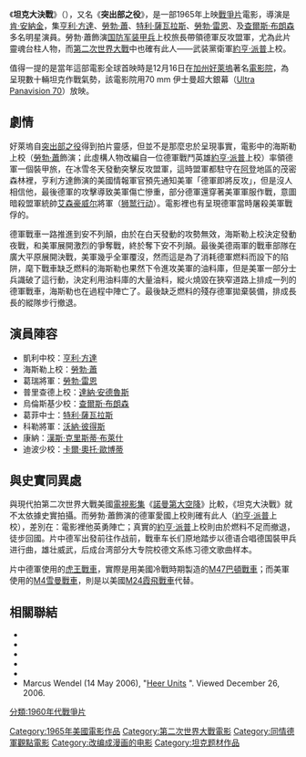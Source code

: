 {{Infobox_Film
| name = 坦克大決戰
| original_name = Battle of the Bulge
| image = 
| caption =
| imdb_id = 0058947
| producer = {{tsl|en|Sidney Harmon|西德尼·哈蒙}} <br />{{tsl|en|Milton Sperling|米爾頓·斯佩林}} <br />{{tsl|en|Philip Yordan|飛利浦·約旦}}
| director = [[肯·安納金|肯·安納金]]
| writer = {{tsl|en|Bernard Gordon|伯納德·戈登}} <br />[[約翰·梅爾森|約翰·梅爾森]] <br />{{tsl|en|Milton Sperling|米爾頓·斯佩林}} <br />{{tsl|en|Philip Yordan|飛利浦·約旦}}
| starring = [[亨利·方達|亨利·方達]]<br />[[勞勃·蕭|勞勃·蕭]]<br />[[勞勃·雷恩|勞勃·雷恩]]
| music = {{tsl|en|Benjamin Frankel|班傑明·法蘭科}}
| cinematography = {{tsl|en|Jack Hildyard|傑克·希爾德雅德}}
| distributor = [[華納兄弟影業公司|華納兄弟影業公司]]
| released = 1965年12月16日
| runtime = 167 分鐘
| language = [[英語|英語]]
| tw_name = 
| hk_name = 坦克大決戰
| cn_name = 坦克大决战
}}

《'''坦克大決戰'''》（{{lang-en|''Battle of the Bulge''}}），又名《'''突出部之役'''》，是一部1965年上映[[戰爭片|戰爭片]]電影，導演是[[肯·安納金|肯·安納金]]，集[[亨利·方達|亨利·方達]]、[[勞勃·蕭|勞勃·蕭]]、[[特利·薩瓦拉斯|特利·薩瓦拉斯]]、[[勞勃·雷恩|勞勃·雷恩]]、{{tsl|en|Dana Andrews|達納·安德魯斯}}及[[查爾斯·布朗森|查爾斯·布朗森]]多名明星演員。勞勃·蕭飾演[[德国国防军|国防军]][[装甲兵|装甲兵]]上校旅長帶領德軍反攻盟軍，尤為此片靈魂台柱人物，而[[第二次世界大戰|第二次世界大戰]]中也確有此人——武装黨衛軍[[約亨·派普|約亨·派普]]上校。

值得一提的是當年這部電影全球首映時是12月16日在[[加州|加州]][[好萊塢|好萊塢]]著名[[電影院|電影院]]{{tsl|en|Cinerama Dome|全景圓頂劇院}}，為呈現數十輛坦克作戰氣勢，該電影院用70 mm 伊士曼超大銀幕（[[Ultra_Panavision_70|Ultra Panavision 70]]）放映。

== 劇情 ==
好萊塢自[[突出部之役|突出部之役]]得到拍片靈感，但並不是那麼忠於呈現事實，電影中的海斯勒上校（[[勞勃·蕭|勞勃·蕭]]飾演；此虛構人物改編自一位德軍戰鬥英雄[[約亨·派普|約亨·派普]]上校）率領德軍一個裝甲旅，在冰雪冬天發動突擊反攻盟軍，這時盟軍都駐守在[[阿登|阿登]]地區的茂密森林裡，亨利方達飾演的美國情報軍官預先通知美軍「德軍即將反攻」，但是沒人相信他，最後德軍的攻擊導致美軍傷亡慘重，部分德軍還穿著美軍軍服作戰，意圖暗殺盟軍統帥[[艾森豪威尔|艾森豪威尔]]將軍（[[狮鹫行动|狮鹫行动]]）。電影裡也有呈現德軍當時屠殺美軍戰俘的{{le|馬爾梅迪屠殺|Malmedy massacre|马尔梅迪慘案}}。

德軍戰車一路推進到安不列顛，由於在白天發動的攻勢無效，海斯勒上校決定發動夜戰，和美軍展開激烈的爭奪戰，終於奪下安不列顛。最後美德兩軍的戰車部隊在廣大平原展開決戰，美軍幾乎全軍覆沒，然而這是為了消耗德軍燃料而設下的陷阱，麾下戰車缺乏燃料的海斯勒也果然下令進攻美軍的油料庫，但是美軍一部分士兵識破了這行動，決定利用油料庫的大量油料，縱火燒毀在狹窄道路上排成一列的德軍戰車，海斯勒也在過程中陣亡了。最後缺乏燃料的殘存德軍拋棄裝備，排成長長的縱隊步行撤退。

== 演員陣容 ==
* 凱利中校：[[亨利·方達|亨利·方達]]
* 海斯勒上校：[[勞勃·蕭|勞勃·蕭]]
* 葛瑞將軍：[[勞勃·雷恩|勞勃·雷恩]]
* 普里查德上校：[[達納·安德魯斯|達納·安德魯斯]]
* 烏倫斯基少校：[[查爾斯·布朗森|查爾斯·布朗森]]
* 葛菲中士：[[特利·薩瓦拉斯|特利·薩瓦拉斯]]
* 科勒將軍：[[沃納·彼得斯|沃納·彼得斯]]
* 康納：[[漢斯·克里斯蒂·布萊什|漢斯·克里斯蒂·布萊什]]
* 迪波少校：[[卡爾·奧托·歐博蒂|卡爾·奧托·歐博蒂]]

== 與史實同異處 ==
與現代拍第二次世界大戰美國[[電視影集|電視影集]]《[[諾曼第大空降|諾曼第大空降]]》比較，《坦克大決戰》就不太依據史實拍攝。而勞勃·蕭飾演的德軍愛國上校則確有此人（[[約亨·派普|約亨·派普]]上校），差別在：電影裡他英勇陣亡；真實的[[約亨·派普|約亨·派普]]上校則由於燃料不足而撤退，徒步回國。片中德军出發前往作战前，戰車车长们原地踏步以德语合唱德国裝甲兵进行曲，雄壮威武，后成台湾部分大专院校德文系练习德文歌曲样本。

片中德軍使用的[[虎王坦克|虎王戰車]]，實際是用美國冷戰時期製造的[[M47巴頓戰車|M47巴頓戰車]]；而美軍使用的[[M4雪曼戰車|M4雪曼戰車]]，則是以美國[[M24霞飛坦克|M24霞飛戰車]]代替。

== 相關聯結 ==
* {{imdb title|0058947|坦克大決戰}}
* {{tcmdb title|68208|坦克大決戰}}
* {{Amg movie|4339|坦克大決戰}}
* {{rotten-tomatoes|battle_of_the_bulge_1965|坦克大決戰}}
* {{mojo title|battleofthebulge|坦克大決戰}}
* Marcus Wendel (14 May 2006), "[http://www.axishistory.com/index.php?id=1274 Heer Units] {{WebCite|url=https://www.webcitation.org/66eetuq9l?url=http://www.axishistory.com/index.php?id=1274 |date=20120403190322 |dateformat=iso }}". Viewed December 26, 2006.

{{DEFAULTSORT:Battle of the Bulge}}
[[Category:1965年美國電影作品|Category:1965年美國電影作品]]
[[Category:第二次世界大戰電影|Category:第二次世界大戰電影]]
[[Category:同情德軍觀點電影|Category:同情德軍觀點電影]]
[[Category:改编成漫画的电影|Category:改编成漫画的电影]]
[[分類:1960年代戰爭片|分類:1960年代戰爭片]]
[[Category:坦克题材作品|Category:坦克题材作品]]